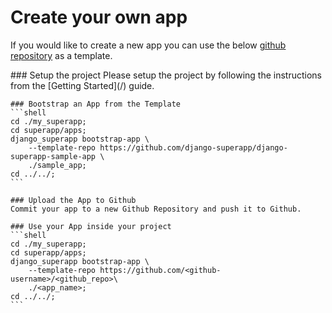 
# Create your own app

If you would like to create a new app you can use the below [github repository](https://github.com/django-superapp/django-superapp-sample-app) as a template.

<Steps>
    ### Setup the project
    Please setup the project by following the instructions from the [Getting Started](/) guide.

    ### Bootstrap an App from the Template
    ```shell
    cd ./my_superapp;
    cd superapp/apps;
    django_superapp bootstrap-app \
        --template-repo https://github.com/django-superapp/django-superapp-sample-app \
        ./sample_app;
    cd ../../;
    ```

    ### Upload the App to Github
    Commit your app to a new Github Repository and push it to Github.

    ### Use your App inside your project
    ```shell
    cd ./my_superapp;
    cd superapp/apps;
    django_superapp bootstrap-app \
        --template-repo https://github.com/<github-username>/<github_repo>\
        ./<app_name>;
    cd ../../;
    ```
</Steps>

